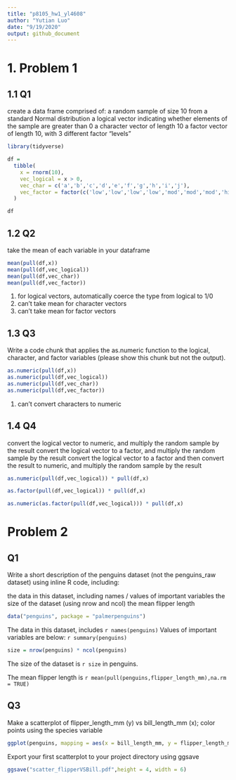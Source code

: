```yaml
---
title: "p8105_hw1_yl4608"
author: "Yutian Luo"
date: "9/19/2020"
output: github_document
---
```


# 1. Problem 1

## 1.1 Q1
create a data frame comprised of: 
a random sample of size 10 from a standard Normal distribution
a logical vector indicating whether elements of the sample are greater than 0
a character vector of length 10
a factor vector of length 10, with 3 different factor “levels”

```r
library(tidyverse)

df = 
  tibble(
    x = rnorm(10),
    vec_logical = x > 0,
    vec_char = c('a','b','c','d','e','f','g','h','i','j'),
    vec_factor = factor(c('low','low','low','low','mod','mod','mod','high','high','high'))
  )

df
```


## 1.2 Q2

take the mean of each variable in your dataframe

```r
mean(pull(df,x))
mean(pull(df,vec_logical))
mean(pull(df,vec_char))
mean(pull(df,vec_factor))

```
1. for logical vectors, automatically coerce the type from logical to 1/0
2. can't take mean for character vectors
3. can't take mean for factor vectors




## 1.3 Q3

Write a code chunk that applies the as.numeric function to the logical, character, and factor variables (please show this chunk but not the output). 

```r
as.numeric(pull(df,x))
as.numeric(pull(df,vec_logical))
as.numeric(pull(df,vec_char))
as.numeric(pull(df,vec_factor))
```

1. can't convert characters to numeric

## 1.4 Q4

convert the logical vector to numeric, and multiply the random sample by the result
convert the logical vector to a factor, and multiply the random sample by the result
convert the logical vector to a factor and then convert the result to numeric, and multiply the random sample by the result

```r
as.numeric(pull(df,vec_logical)) * pull(df,x)

as.factor(pull(df,vec_logical)) * pull(df,x)

as.numeric(as.factor(pull(df,vec_logical))) * pull(df,x)

```



# Problem 2

## Q1

Write a short description of the penguins dataset (not the penguins_raw dataset) using inline R code, including:

the data in this dataset, including names / values of important variables
the size of the dataset (using nrow and ncol)
the mean flipper length

```r
data("penguins", package = "palmerpenguins")
```

The data in this dataset, includes 
`r names(penguins)`
Values of important variables are below:
`r summary(penguins)`

```r
size = nrow(penguins) * ncol(penguins)
```
The size of the dataset is `r size` in penguins.

The mean flipper length is `r mean(pull(penguins,flipper_length_mm),na.rm = TRUE) ` 


## Q3

Make a scatterplot of flipper_length_mm (y) vs bill_length_mm (x); 
color points using the species variable 

```r
ggplot(penguins, mapping = aes(x = bill_length_mm, y = flipper_length_mm, color = species)) + geom_point()
```


Export your first scatterplot to your project directory using ggsave
```r
ggsave("scatter_flipperVSBill.pdf",height = 4, width = 6)
```





















